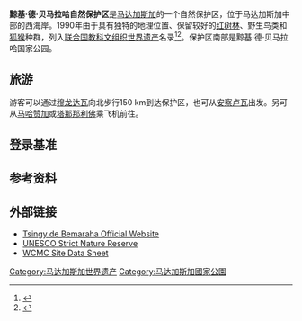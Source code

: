 {{世界遗产概要表
|site_img = File:Tsingy de Bemaraha.jpg
|site_img_capt = 
|site_img_width = 275px
|zh_name = 黥基·德·贝马拉哈自然保护区
|en_name = Tsingy de Bemaraha Strict Nature Reserve
|fr_name = Réserve naturelle intégrale du Tsingy de Bemaraha
| country = {{MDG}}
| Region = 非洲
|area = 约1,520km²
|criterion_n= (7),(10)
|rg_year = 1990年
|ex_rg_year =
|iucn = Ia
|remarks =
|ID = 494
|map_img = 
|map_img_width = 260px
}}
{{Infobox Protected area
| name = 黥基国家公园
| iucn_category = II
| location = 马达加斯加西部
| nearest_city = 
| lat_d = 18
| lat_m = 40
| lat_s = 0
| lat_NS = S
| long_d = 44
| long_m = 45
| long_s = 0
| long_EW = E
| area = 666 km²
| established = 1997年
| visitation_num = 6000人
| visitation_year = 2005年
| governing_body =ANGAP
| world_heritage_site = [http://whc.unesco.org/en/list/494 494]
}}
'''黥基·德·贝马拉哈自然保护区'''是[[马达加斯加|马达加斯加]]的一个自然保护区，位于马达加斯加中部的西海岸。1990年由于具有独特的地理位置、保留较好的[[红树林|红树林]]、野生鸟类和[[狐猴|狐猴]]种群，列入[[联合国教科文组织|联合国教科文组织]][[世界遗产|世界遗产]]名录<ref name="Unesco">{{cite web |url=http://whc.unesco.org/en/list/494 |title="Tsingy de Bemaraha Strict Nature Reserve" |work=[[UNESCO|UNESCO]] |accessdate=2009-11-01 |format= |archive-date=2018-12-24 |archive-url=https://web.archive.org/web/20181224215018/http://whc.unesco.org/en/list/494%20 |dead-url=no }}</ref><ref name="Shea">{{cite news
 | last = Shea
 | first = Neil
 | title = Living On a Razor's Edge: Madagascar's labyrinth of stone
 | publisher = [[國家地理學會|國家地理學會]]
 | date = 2009 Nov
 | url = http://ngm.nationalgeographic.com/print/2009/11/stone-forest/shea-text
 | accessdate = 2009-11-01
 | archive-date = 2009-10-22
 | archive-url = https://web.archive.org/web/20091022084738/http://ngm.nationalgeographic.com/print/2009/11/stone-forest/shea-text
 | dead-url = no
 }}</ref>。保护区南部是黥基·德·贝马拉哈国家公园。

==旅游==
游客可以通过[[穆龙达瓦|穆龙达瓦]]向北步行150 km到达保护区，也可从[[安察卢瓦|安察卢瓦]]出发。另可从[[马哈赞加|马哈赞加]]或[[塔那那利佛|塔那那利佛]]乘飞机前往。

==登录基准==
{{世界遗产基准|7|10}}

==参考资料==
{{reflist}}

==外部链接==
{{commonscat-inline}}

* [https://web.archive.org/web/20120322055257/http://www.parcs-madagascar.com/fiche-aire-protegee.php?Ap=46 Tsingy de Bemaraha Official Website]
* [http://whc.unesco.org/en/list/494 UNESCO Strict Nature Reserve]{{Wayback|url=http://whc.unesco.org/en/list/494 |date=20181224215018 }}
* [http://www.wcmc.org.uk/protected_areas/data/wh/bemaraha.html WCMC Site Data Sheet]{{Wayback|url=http://www.wcmc.org.uk/protected_areas/data/wh/bemaraha.html |date=20070311064653 }}

{{马达加斯加世界遗产}}
{{馬達加斯加國家公園與保護區}}
{{DEFAULTSORT:Tsingy de Bemaraha}}
[[Category:马达加斯加世界遗产|Category:马达加斯加世界遗产]]
[[Category:马达加斯加國家公園|Category:马达加斯加國家公園]]